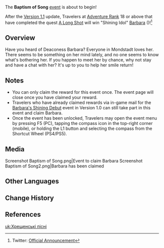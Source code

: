 {{Event
|name              = Baptism of Song
|image             = Baptism of Song.jpg
|type              = In-Game
|type2             = Indefinite
|time_known        = yes
|time_start        = 2020-11-11 14:00:00
|time_end          = none
|time_start_offset = UTC+8
|link              = https://genshin.hoyoverse.com/en/news/detail/6536
}}
The '''Baptism of Song''' [[event]] is about to begin!

After the [[Version 1.1]] update, Travelers at [[Adventure Rank]] 18 or above that have completed the quest [[A Long Shot]] will win "Shining Idol" [[Barbara]] ({{Hydro}})!<ref>Twitter: [https://twitter.com/GenshinImpact/status/1325649315373723649 Official Announcement]</ref>

==Overview==
{{Quote|{{A|VO Barbara Hello.ogg}} Tada! Barbara is here~ Leave the healing to me, I will not disappoint you!|Barbara}}
Have you heard of Deaconess Barbara? Everyone in Mondstadt loves her. There seems to be something on her mind lately, and no one seems to know what's bothering her. If you happen to meet her by chance, why not stay and have a chat with her? It's up to you to help her smile return!

==Notes==
* You can only claim the reward for this event once. The event page will close once you have claimed your reward.
* Travelers who have already claimed rewards via in-game mail for the [[Barbara's Shining Debut]] event in Version 1.0 can still take part in this event and claim Barbara.
* Once the event has been unlocked, Travelers may open the event menu by pressing F5 (PC), tapping the compass icon in the top-right corner (mobile), or holding the L1 button and selecting the compass from the Shortcut Wheel (PS4/PS5).

==Media==
<gallery hideaddbutton="true" captionalign="center">
Screenshot Baptism of Song.png|Event to claim Barbara
Screenshot Baptism of Song2.png|Barbara has been claimed
</gallery>

==Other Languages==
{{Other Languages
|en      = Baptism of Song
|zhs     = 浅唱祈礼
|zhs_rm  = Qiǎnchàng Qílǐ
|zht     = 淺唱祈禮
|zht_rm  = Qiǎnchàng Qílǐ
|zh_tl   = 
|ja      = 祈祷の歌
|ja_rm   = Kitou no Uta
|ja_tl   = Song of Prayer
|ko      = 기도의 노래
|ko_rm   = Gido-ui Norae
|ko_tl   = Song of Pray
|es      = Himno fervoroso
|es_tl   = Fervent Hymn
|fr      = Hymne fervent
|fr_tl   = Fervent Hymn
|ru      = Молитвенный гимн
|ru_tl   = 
|th      = ประสานเสียงเพลง
|th_rm   = Prasansiang Phleng
|th_tl   = 
|vi      = Thánh Ca Cầu Nguyện
|vi_tl   = 
|de      = Andächtiger Gesang
|de_tl   = Prayerful Chanting
|id      = Himne Doa
|id_tl   = Prayer Hymn
|pt      = Hino da Oração
|pt_tl   = 
}}

==Change History==
{{Change History|1.1}}

==References==
{{Reflist}}

[[uk:Хрещенські пісні]]